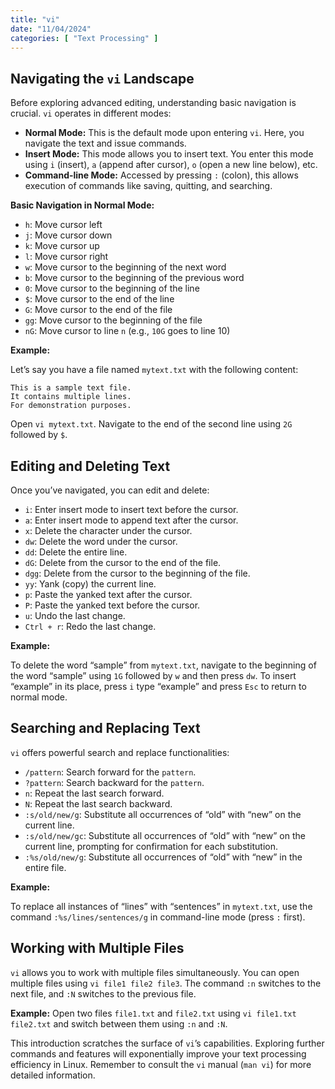 ```yaml
---
title: "vi"
date: "11/04/2024"
categories: [ "Text Processing" ]
---
```

## Navigating the `vi` Landscape

Before exploring advanced editing, understanding basic navigation is crucial.  `vi` operates in different modes:

* **Normal Mode:** This is the default mode upon entering `vi`.  Here, you navigate the text and issue commands.
* **Insert Mode:** This mode allows you to insert text.  You enter this mode using `i` (insert), `a` (append after cursor), `o` (open a new line below), etc.
* **Command-line Mode:** Accessed by pressing `:` (colon), this allows execution of commands like saving, quitting, and searching.

**Basic Navigation in Normal Mode:**

* `h`: Move cursor left
* `j`: Move cursor down
* `k`: Move cursor up
* `l`: Move cursor right
* `w`: Move cursor to the beginning of the next word
* `b`: Move cursor to the beginning of the previous word
* `0`: Move cursor to the beginning of the line
* `$`: Move cursor to the end of the line
* `G`: Move cursor to the end of the file
* `gg`: Move cursor to the beginning of the file
* `nG`: Move cursor to line `n` (e.g., `10G` goes to line 10)


**Example:**

Let's say you have a file named `mytext.txt` with the following content:

```
This is a sample text file.
It contains multiple lines.
For demonstration purposes.
```

Open `vi mytext.txt`. Navigate to the end of the second line using `2G` followed by `$`.


## Editing and Deleting Text

Once you've navigated, you can edit and delete:

* `i`: Enter insert mode to insert text before the cursor.
* `a`: Enter insert mode to append text after the cursor.
* `x`: Delete the character under the cursor.
* `dw`: Delete the word under the cursor.
* `dd`: Delete the entire line.
* `dG`: Delete from the cursor to the end of the file.
* `dgg`: Delete from the cursor to the beginning of the file.
* `yy`: Yank (copy) the current line.
* `p`: Paste the yanked text after the cursor.
* `P`: Paste the yanked text before the cursor.
* `u`: Undo the last change.
* `Ctrl + r`: Redo the last change.


**Example:**

To delete the word "sample" from `mytext.txt`, navigate to the beginning of the word "sample" using `1G` followed by `w` and then press `dw`. To insert "example" in its place, press `i` type "example" and press `Esc` to return to normal mode.


## Searching and Replacing Text

`vi` offers powerful search and replace functionalities:

* `/pattern`: Search forward for the `pattern`.
* `?pattern`: Search backward for the `pattern`.
* `n`: Repeat the last search forward.
* `N`: Repeat the last search backward.
* `:s/old/new/g`: Substitute all occurrences of "old" with "new" on the current line.
* `:s/old/new/gc`: Substitute all occurrences of "old" with "new" on the current line, prompting for confirmation for each substitution.
* `:%s/old/new/g`: Substitute all occurrences of "old" with "new" in the entire file.


**Example:**

To replace all instances of "lines" with "sentences" in `mytext.txt`, use the command `:%s/lines/sentences/g` in command-line mode (press `:` first).



## Working with Multiple Files

`vi` allows you to work with multiple files simultaneously.  You can open multiple files using `vi file1 file2 file3`.  The command `:n` switches to the next file, and `:N` switches to the previous file.


**Example:** Open two files `file1.txt` and `file2.txt` using `vi file1.txt file2.txt` and switch between them using `:n` and `:N`.


This introduction scratches the surface of `vi`'s capabilities.  Exploring further commands and features will exponentially improve your text processing efficiency in Linux.  Remember to consult the `vi` manual (`man vi`) for more detailed information.

